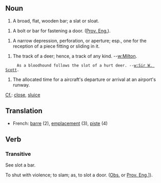 ==Noun==

#A broad, flat, wooden bar; a slat or sloat.

#A bolt or bar for fastening a door. ([[Prov. Eng.]]).

#A narrow depression, perforation, or aperture; esp., one for the reception of a piece fitting or sliding in it.

#The track of a deer; hence, a track of any kind. --[[w:Milton]].

      As a bloodhound follows the slot of a hurt deer. --[[w:Sir W. Scott]].
#The allocated time for a aircraft's departure or arrival at an airport's runway.
[[Cf.]]: [[close]], [[sluice]]

==Translation==
*French: [[barre]] (2), [[emplacement]] (3), [[piste]] (4)

==Verb==

===Transitive===
See slot a bar.

To shut with violence; to slam; as, to slot a door. ([[Obs.]] or
[[Prov. Eng.]]]).